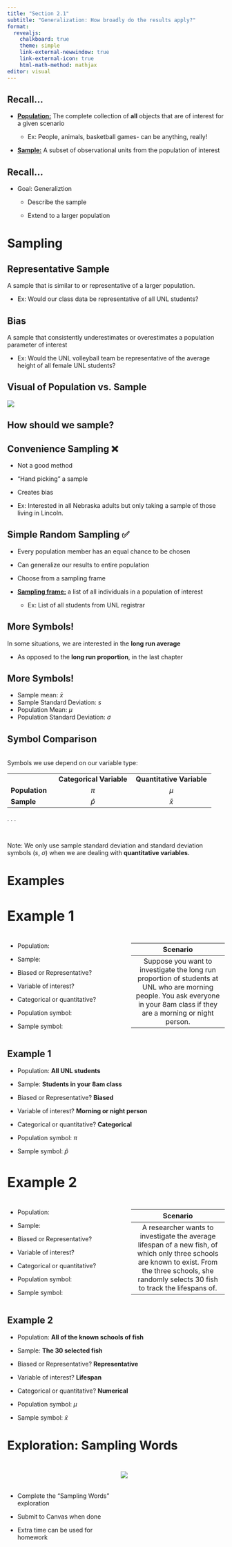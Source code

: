 ```yaml
---
title: "Section 2.1"
subtitle: "Generalization: How broadly do the results apply?"
format: 
  revealjs: 
    chalkboard: true
    theme: simple
    link-external-newwindow: true
    link-external-icon: true
    html-math-method: mathjax
editor: visual
---
```


## Recall... {.center}

-   [**Population:**]{.underline} The complete collection of **all** objects that are of interest for a given scenario

    -   Ex: People, animals, basketball games- can be anything, really!

-   [**Sample:**]{.underline} A subset of observational units from the population of interest

## Recall... {.center}

-   Goal: Generaliztion

    -   Describe the sample

    -   Extend to a larger population

# Sampling

## Representative Sample {.center}

A sample that is similar to or representative of a larger population.

-   Ex: Would our class data be representative of all UNL students?

## Bias {.center}

A sample that consistently underestimates or overestimates a population parameter of interest

-   Ex: Would the UNL volleyball team be representative of the average height of all female UNL students?

## Visual of Population vs. Sample

![](images/1_popvsamp.png){fig-alt="asdf" fig-align="center"}

## How should we sample? {.center}

## Convenience Sampling ❌ {.center}

-   Not a good method

-   "Hand picking" a sample

-   Creates bias

-   Ex: Interested in all Nebraska adults but only taking a sample of those living in Lincoln.

## Simple Random Sampling ✅ {.center}

-   Every population member has an equal chance to be chosen

-   Can generalize our results to entire population

-   Choose from a sampling frame

-   [**Sampling frame:**]{.underline} a list of all individuals in a population of interest

    -   Ex: List of all students from UNL registrar

## More Symbols! {.center}

In some situations, we are interested in the **long run average**

-   As opposed to the **long run proportion**, in the last chapter

## More Symbols! {.center}

-   Sample mean: $\bar{x}$
-   Sample Standard Deviation: $s$
-   Population Mean: $\mu$
-   Population Standard Deviation: $\sigma$

## Symbol Comparison {.center}

<br> Symbols we use depend on our variable type:

|                |                          |                           |
|----------------|:------------------------:|:-------------------------:|
|                | **Categorical Variable** | **Quantitative Variable** |
| **Population** |          $\pi$           |           $\mu$           |
| **Sample**     |        $\hat{p}$         |         $\bar{x}$         |

. . .

<br>

Note: We only use sample standard deviation and standard deviation symbols ($s$, $\sigma$) when we are dealing with **quantitative variables.**

# Examples

## Example 1 {.center style="font-size: 32px"}

::::: columns
::: {.column width="55%"}
-   Population:

-   Sample:

-   Biased or Representative?

-   Variable of interest?

-   Categorical or quantitative?

-   Population symbol:

-   Sample symbol:
:::

::: {.column width="45%"}
| Scenario |
|:----------------------------------------------------------------------:|
| Suppose you want to investigate the long run proportion of students at UNL who are morning people. You ask everyone in your 8am class if they are a morning or night person. |
:::
:::::

## Example 1 {.center}

-   Population: [**All UNL students**]{.fragment}

-   Sample: [**Students in your 8am class**]{.fragment}

-   Biased or Representative? [**Biased**]{.fragment}

-   Variable of interest? [**Morning or night person**]{.fragment}

-   Categorical or quantitative? [**Categorical**]{.fragment}

-   Population symbol: [$\pi$]{.fragment}

-   Sample symbol: [$\hat{p}$]{.fragment}

## Example 2 {.center style="font-size: 32px"}

::::: columns
::: {.column width="55%"}
-   Population:

-   Sample:

-   Biased or Representative?

-   Variable of interest?

-   Categorical or quantitative?

-   Population symbol:

-   Sample symbol:
:::

::: {.column width="45%"}
| Scenario |
|:----------------------------------------------------------------------:|
| A researcher wants to investigate the average lifespan of a new fish, of which only three schools are known to exist. From the three schools, she randomly selects 30 fish to track the lifespans of. |
:::
:::::

## Example 2 {.center}

-   Population: [**All of the known schools of fish**]{.fragment}

-   Sample: [**The 30 selected fish**]{.fragment}

-   Biased or Representative? [**Representative**]{.fragment}

-   Variable of interest? [**Lifespan**]{.fragment}

-   Categorical or quantitative? [**Numerical**]{.fragment}

-   Population symbol: [$\mu$]{.fragment}

-   Sample symbol: [$\bar{x}$]{.fragment}

# Exploration: Sampling Words

##  {.center}

::::: columns
::: {.column width="50%"}
<br>
<br> 

-   Complete the "Sampling Words" exploration

-   Submit to Canvas when done

-   Extra time can be used for homework
:::

::: {.column width="50%"}
![](images/1_gettys.png){fig-alt="Gettysburg Address with a picture of Abraham Lincoln."}
:::
:::::

